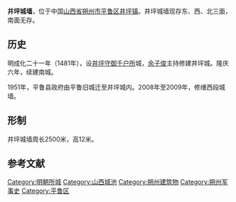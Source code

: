 {{文物保护单位
|省名=山西省
|市/县名=朔州市
|图片=
|级别=3
|名称=井坪城址
|编号=第一批第5号
|分类=古遗址
|所在=[[平鲁区|平鲁区]][[井坪镇|井坪镇]]内东北部
|时代=[[明代|明代]][[成化|成化]]二十一年（1485）
|登录=2011年3月21日
}}'''井坪城墙'''，位于中国[[山西省|山西省]][[朔州市|朔州市]][[平鲁区|平鲁区]][[井坪镇|井坪镇]]。井坪城墙现存东、西、北三面，南面无存。

== 历史 ==
明成化二十一年（1481年），设[[井坪守御千户所|井坪守御千户所]]城，[[余子俊|余子俊]]主持修建井坪城。隆庆六年，续建南城。

1951年，平鲁县政府由平鲁旧城迁至井坪城内。2008年至2009年，修缮西段城墙。

== 形制 ==
井坪城墙周长2500米，高12米。

==参考文献==
{{reflist}}

{{山西省境内的古城墙}}
[[Category:明朝所城|Category:明朝所城]]
[[Category:山西城池|Category:山西城池]]
[[Category:朔州建筑物|Category:朔州建筑物]]
[[Category:朔州军事史|Category:朔州军事史]]
[[Category:平鲁区|Category:平鲁区]]
